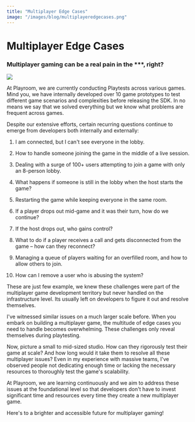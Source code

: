 ```yaml
---
title: "Multiplayer Edge Cases"
image: "/images/blog/multiplayeredgecases.png"
---
```



# Multiplayer Edge Cases
### Multiplayer gaming can be a real pain in the ***, right?

<AuthorBio author="tabish" date="November 07 2023" />

![](/images/blog/multiplayeredgecases.png)

At Playroom, we are currently conducting Playtests across various games. Mind you, we have internally developed over 10 game prototypes to test different game scenarios and complexities before releasing the SDK. In no means we say that we solved everything but we know what problems are frequent across games.

Despite our extensive efforts, certain recurring questions continue to emerge from developers both internally and externally:

1. I am connected, but I can't see everyone in the lobby.

2. How to handle someone joining the game in the middle of a live session.

3. Dealing with a surge of 100+ users attempting to join a game with only an 8-person lobby.

4. What happens if someone is still in the lobby when the host starts the game?

5. Restarting the game while keeping everyone in the same room.

6. If a player drops out mid-game and it was their turn, how do we continue?

7. If the host drops out, who gains control?

8. What to do if a player receives a call and gets disconnected from the game – how can they reconnect?

9. Managing a queue of players waiting for an overfilled room, and how to allow others to join.

10. How can I remove a user who is abusing the system?

These are just few example, we knew these challenges were part of the multiplayer game development territory but never handled on the infrastructure level. Its usually left on developers to figure it out and resolve themselves.

I've witnessed similar issues on a much larger scale before. When you embark on building a multiplayer game, the multitude of edge cases you need to handle becomes overwhelming. These challenges only reveal themselves during playtesting.

Now, picture a small to mid-sized studio. How can they rigorously test their game at scale? And how long would it take them to resolve all these multiplayer issues? Even in my experience with massive teams, I've observed people not dedicating enough time or lacking the necessary resources to thoroughly test the game's scalability.

At Playroom, we are learning continuously and we aim to address these issues at the foundational level so that developers don't have to invest significant time and resources every time they create a new multiplayer game.

Here's to a brighter and accessible future for multiplayer gaming!